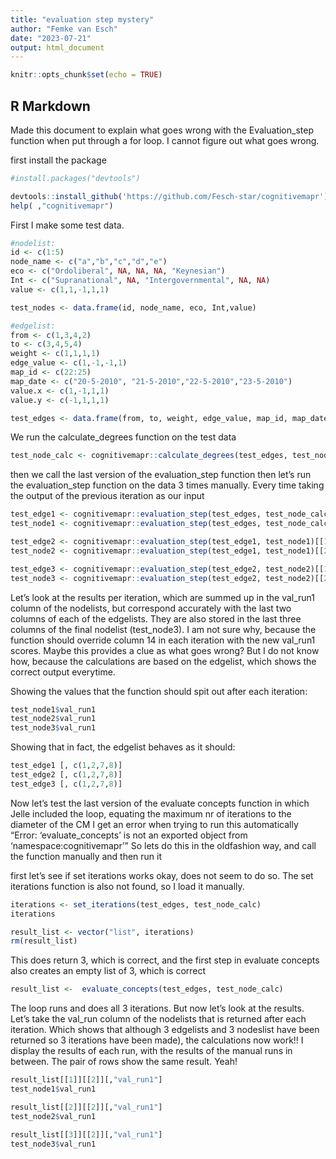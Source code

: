 ```yaml
---
title: "evaluation step mystery"
author: "Femke van Esch"
date: "2023-07-21"
output: html_document
---
```


```r
knitr::opts_chunk$set(echo = TRUE)
```

## R Markdown

Made this document to explain what goes wrong with the Evaluation_step function when put through a for loop. I cannot figure out what goes wrong.

first install the package

```r
#install.packages("devtools")

devtools::install_github('https://github.com/Fesch-star/cognitivemapr')
help( ,"cognitivemapr")
```



First I make some test data.

```r
#nodelist:
id <- c(1:5)
node_name <- c("a","b","c","d","e")
eco <- c("Ordoliberal", NA, NA, NA, "Keynesian")
Int <- c("Supranational", NA, "Intergovernmental", NA, NA)
value <- c(1,1,-1,1,1)

test_nodes <- data.frame(id, node_name, eco, Int,value)

#edgelist:
from <- c(1,3,4,2)
to <- c(3,4,5,4)
weight <- c(1,1,1,1)
edge_value <- c(1,-1,-1,1)
map_id <- c(22:25)
map_date <- c("20-5-2010", "21-5-2010","22-5-2010","23-5-2010")
value.x <- c(1,-1,1,1)
value.y <- c(-1,1,1,1)

test_edges <- data.frame(from, to, weight, edge_value, map_id, map_date,value.x, value.y)
```

We run the calculate_degrees function on the test data

```r
test_node_calc <- cognitivemapr::calculate_degrees(test_edges, test_nodes)
```

then we call the last version of the evaluation_step function 
then let's run the evaluation_step function on the data 3 times manually. Every time taking the output of the previous iteration as our input 

```r
test_edge1 <- cognitivemapr::evaluation_step(test_edges, test_node_calc)[[1]]
test_node1 <- cognitivemapr::evaluation_step(test_edges, test_node_calc)[[2]]

test_edge2 <- cognitivemapr::evaluation_step(test_edge1, test_node1)[[1]]
test_node2 <- cognitivemapr::evaluation_step(test_edge1, test_node1)[[2]]

test_edge3 <- cognitivemapr::evaluation_step(test_edge2, test_node2)[[1]]
test_node3 <- cognitivemapr::evaluation_step(test_edge2, test_node2)[[2]]
```

Let's look at the results per iteration, which are summed up in the val_run1 column of the nodelists, but correspond accurately with the last two columns of each of the edgelists. They are also stored in the last three columns of the final nodelist (test_node3). I am not sure why, because the function should override column 14 in each iteration with the new val_run1 scores. Maybe this provides a clue as what goes wrong? But I do not know how, because the calculations are based on the edgelist, which shows the correct output everytime.

Showing the values that the function should spit out after each iteration:

```r
test_node1$val_run1
test_node2$val_run1
test_node3$val_run1
```
Showing that in fact, the edgelist behaves as it should:

```r
test_edge1 [, c(1,2,7,8)]
test_edge2 [, c(1,2,7,8)]
test_edge3 [, c(1,2,7,8)]
```

Now let's test the last version of the evaluate concepts function in which Jelle included the loop, equating the maximum nr of iterations to the diameter of the CM
I get an error when trying to run this automatically "Error: 'evaluate_concepts' is not an exported object from 'namespace:cognitivemapr'"
So lets do this in the oldfashion way, and call the function manually and then run it

first let's see if set iterations works okay, does not seem to do so. The set iterations function is also not found, so I load it manually.
```r
iterations <- set_iterations(test_edges, test_node_calc)
iterations

result_list <- vector("list", iterations)
rm(result_list)
```
This does return 3, which is correct, and the first step in evaluate concepts also creates an empty list of 3, which is correct

```r

result_list <-  evaluate_concepts(test_edges, test_node_calc)

```

The loop runs and does all 3 iterations. But now let's look at the results. Let's take the val_run column of the nodelists that is returned after each iteration. Which shows that although 3 edgelists and 3 nodeslist have been returned so 3 iterations have been made), the calculations now work!! I display the results of each run, with the results of the manual runs in between. The pair of rows show the same result. Yeah!

```r
result_list[[1]][[2]][,"val_run1"]
test_node1$val_run1

result_list[[2]][[2]][,"val_run1"]
test_node2$val_run1

result_list[[3]][[2]][,"val_run1"]
test_node3$val_run1

```
